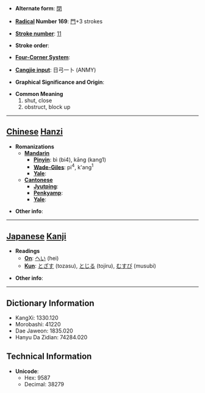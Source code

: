 * '''Alternate form''': [[閉]]

* '''[[Wiktionary:Chinese radical index| Radical]] Number 169''': [[Wiktionary:Chinese radical index 門|門]]+3 strokes

* '''[[Wiktionary:Chinese total strokes index|Stroke number]]''': [[Wiktionary:Chinese total strokes index 11|11]]

* '''Stroke order''': 

* '''[[Wiktionary:Chinese four corner index|Four-Corner System]]''': 

* '''[[Wiktionary:Chinese Cangjie index|Cangjie input]]''': 日弓一卜 (ANMY)

* '''Graphical Significance and Origin''': 

* '''Common Meaning'''
*#shut, close
*# obstruct, block up


----

== [[Chinese]] [[Hanzi]] ==

* '''Romanizations'''
** '''[[Mandarin]]'''
*** '''[[Pinyin]]''': bì (bi4), kāng (kang1)
*** '''[[Wade-Giles]]''': pi<sup>4</sup>, k'ang<sup>1</sup>
*** '''[[Yale]]''': 
** '''[[Cantonese]]'''
*** '''[[Jyutping]]''':
*** '''[[Penkyamp]]''': 
*** '''[[Yale]]''': 

* '''Other info''': 

----

== [[Japanese]] [[Kanji]] ==

* '''Readings'''
** '''[[On]]''': [[へい]] (hei)
** '''[[Kun]]''': [[とざす]] (tozasu), [[とじる]] (tojiru), [[むすび]] (musubi)

* '''Other info''':  

----

== Dictionary Information ==

* KangXi: 1330.120
* Morobashi: 41220
* Dae Jaweon: 1835.020
* Hanyu Da Zidian: 74284.020

== Technical Information ==

* '''Unicode''':
** Hex: 9587
** Decimal: 38279